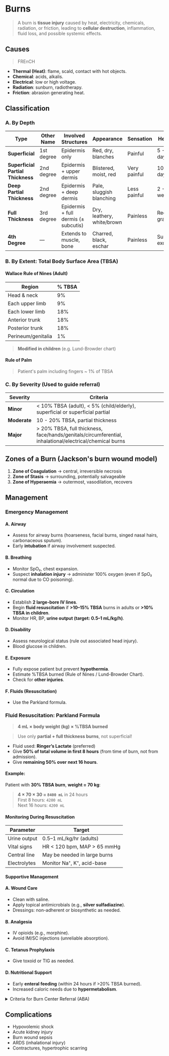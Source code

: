 # Burns

> A burn is **tissue injury** caused by heat, electricity, chemicals, radiation, or friction, leading to **cellular destruction**, inflammation, fluid loss, and possible systemic effects.

## Causes

> FREnCH

- **Thermal (Heat)**: flame, scald, contact with hot objects.
- **Chemical**: acids, alkalis.
- **Electrical**: low or high voltage.
- **Radiation**: sunburn, radiotherapy.
- **Friction**: abrasion generating heat.

## Classification

### A. By Depth

| Type                              | Other Name | Involved Structures                  | Appearance                 | Sensation    | Healing           | Scar? |
| --------------------------------- | ---------- | ------------------------------------ | -------------------------- | ------------ | ----------------- | ----- |
| **Superficial**                   | 1st degree | Epidermis only                       | Red, dry, blanches         | Painful      | 5 - 7 days        | No    |
| **Superficial Partial Thickness** | 2nd degree | Epidermis + upper dermis             | Blistered, moist, red      | Very painful | 10 - 14 days      | Rare  |
| **Deep Partial Thickness**        | 2nd degree | Epidermis + deep dermis              | Pale, sluggish blanching   | Less painful | 2 - 3 weeks       | Yes   |
| **Full Thickness**                | 3rd degree | Epidermis + full dermis (± subcutis) | Dry, leathery, white/brown | Painless     | Requires grafting | Yes   |
| **4th Degree**                    | —          | Extends to muscle, bone              | Charred, black, eschar     | Painless     | Surgical excision | Yes   |

### B. By Extent: Total Body Surface Area (TBSA)

#### Wallace Rule of Nines (Adult)

| Region             | % TBSA |
| ------------------ | ------ |
| Head & neck        | 9%     |
| Each upper limb    | 9%     |
| Each lower limb    | 18%    |
| Anterior trunk     | 18%    |
| Posterior trunk    | 18%    |
| Perineum/genitalia | 1%     |

> **Modified in children** (e.g. Lund-Browder chart)

#### Rule of Palm

> Patient's palm including fingers \~ 1% of TBSA

### C. By Severity (Used to guide referral)

| Severity     | Criteria                                                                                                |
| ------------ | ------------------------------------------------------------------------------------------------------- |
| **Minor**    | < 10% TBSA (adult), < 5% (child/elderly), superficial or superficial partial                            |
| **Moderate** | 10 - 20% TBSA, partial thickness                                                                        |
| **Major**    | > 20% TBSA, full thickness, face/hands/genitals/circumferential, inhalational/electrical/chemical burns |

## Zones of a Burn (Jackson's burn wound model)

1. **Zone of Coagulation** → central, irreversible necrosis
1. **Zone of Stasis** → surrounding, potentially salvageable
1. **Zone of Hyperaemia** → outermost, vasodilation, recovers

## Management

### Emergency Management

#### A. Airway

- Assess for airway burns (hoarseness, facial burns, singed nasal hairs, carbonaceous sputum).
- Early **intubation** if airway involvement suspected.

#### B. Breathing

- Monitor SpO₂, chest expansion.
- Suspect **inhalation injury** → administer 100% oxygen (even if SpO₂ normal due to CO poisoning).

#### C. Circulation

- Establish **2 large-bore IV lines**.
- Begin **fluid resuscitation** if **>10–15% TBSA** burns in adults or **>10% TBSA in children**.
- Monitor HR, BP, **urine output (target: 0.5–1 mL/kg/h)**.

#### D. Disability

- Assess neurological status (rule out associated head injury).
- Blood glucose in children.

#### E. Exposure

- Fully expose patient but prevent **hypothermia**.
- Estimate %TBSA burned (Rule of Nines / Lund-Browder Chart).
- Check for **other injuries**.

#### F. Fluids (Resuscitation)

- Use the Parkland formula.

### Fluid Resuscitation: **Parkland Formula**

> **4 mL × body weight (kg) × %TBSA burned**

> Use only **partial + full thickness burns**, not superficial!

- Fluid used: **Ringer’s Lactate** (preferred)
- Give **50% of total volume in first 8 hours** (from time of burn, not from admission).
- Give **remaining 50% over next 16 hours**.

#### Example:

Patient with **30% TBSA burn**, **weight = 70 kg**:

> **4 × 70 × 30 = `8400 mL`** in 24 hours<br/>First 8 hours: `4200 mL`<br/>Next 16 hours: `4200 mL`

#### Monitoring During Resuscitation

| Parameter    | Target                       |
| ------------ | ---------------------------- |
| Urine output | 0.5–1 mL/kg/hr (adults)      |
| Vital signs  | HR < 120 bpm, MAP > 65 mmHg  |
| Central line | May be needed in large burns |
| Electrolytes | Monitor Na⁺, K⁺, acid-base   |

#### Supportive Management

#### A. Wound Care

- Clean with saline.
- Apply topical antimicrobials (e.g., **silver sulfadiazine**).
- Dressings: non-adherent or biosynthetic as needed.

#### B. Analgesia

- IV opioids (e.g., morphine).
- Avoid IM/SC injections (unreliable absorption).

#### C. Tetanus Prophylaxis

- Give toxoid or TIG as needed.

#### D. Nutritional Support

- Early **enteral feeding** (within 24 hours if >20% TBSA burned).
- Increased caloric needs due to **hypermetabolism**.

<details>
<summary>Criteria for Burn Center Referral (ABA)</summary>

Refer if:

- \> 10% TBSA partial/full-thickness burn
- Burns on face, hands, feet, genitalia, perineum
- Full-thickness burns
- Inhalational or electrical/chemical burns
- Associated trauma or comorbidities

</details>

## Complications

- Hypovolemic shock
- Acute kidney injury
- Burn wound sepsis
- ARDS (inhalational injury)
- Contractures, hypertrophic scarring

